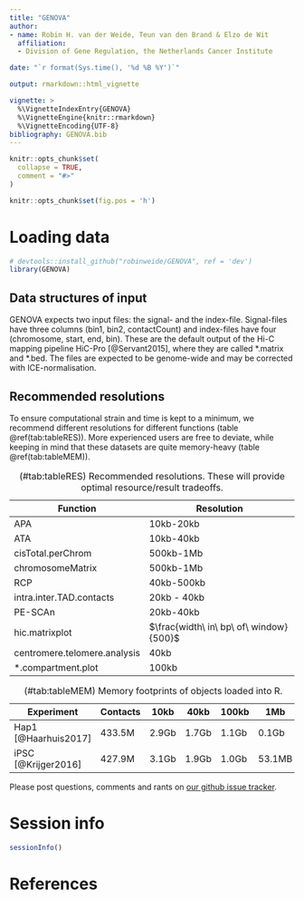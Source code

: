 ```yaml
---
title: "GENOVA"
author:
- name: Robin H. van der Weide, Teun van den Brand & Elzo de Wit
  affiliation:
  - Division of Gene Regulation, the Netherlands Cancer Institute

date: "`r format(Sys.time(), '%d %B %Y')`"

output: rmarkdown::html_vignette

vignette: >
  %\VignetteIndexEntry{GENOVA}
  %\VignetteEngine{knitr::rmarkdown}
  %\VignetteEncoding{UTF-8}
bibliography: GENOVA.bib
---
```


```r
knitr::opts_chunk$set(
  collapse = TRUE,
  comment = "#>"
)
```

```r
knitr::opts_chunk$set(fig.pos = 'h')
```

# Loading data

```r
# devtools::install_github("robinweide/GENOVA", ref = 'dev')
library(GENOVA)
```


## Data structures of input
GENOVA expects two input files: the signal- and the index-file. Signal-files have three columns (bin1, bin2, contactCount) and index-files have four (chromosome, start, end, bin). These are the default output of the Hi-C mapping pipeline HiC-Pro [@Servant2015], where they are called \*.matrix and \*.bed. The files are expected to be genome-wide and may be corrected with ICE-normalisation.

## Recommended resolutions
To ensure computational strain and time is kept to a minimum, we recommend different resolutions for different functions (table \@ref(tab:tableRES)). More experienced users are free to deviate, while keeping in mind that these datasets are quite memory-heavy (table \@ref(tab:tableMEM)). 

Function   | Resolution
---------- | ----------
APA | 10kb-20kb
ATA  | 10kb-40kb
cisTotal.perChrom | 500kb-1Mb
chromosomeMatrix | 500kb-1Mb
RCP | 40kb-500kb
intra.inter.TAD.contacts | 20kb - 40kb 
PE-SCAn | 20kb-40kb
hic.matrixplot | $\frac{width\ in\ bp\ of\ window}{500}$ 
centromere.telomere.analysis | 40kb
*.compartment.plot | 100kb
: (\#tab:tableRES) Recommended resolutions. These will provide optimal resource/result tradeoffs.

Experiment            | Contacts |  10kb  |  40kb  |  100kb  |  1Mb 
----------------------|----------|--------|--------|---------|-------
Hap1 [@Haarhuis2017]  | 433.5M   | 2.9Gb  | 1.7Gb  |  1.1Gb  | 0.1Gb
iPSC [@Krijger2016]   | 427.9M   | 3.1Gb  | 1.9Gb  |  1.0Gb  | 53.1MB
: (\#tab:tableMEM) Memory footprints of objects loaded into R. 

Please post questions, comments and rants on [our github issue tracker](https://github.com/robinweide/GENOVA/issues).

# Session info
```r
sessionInfo()
````

# References

